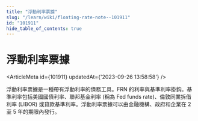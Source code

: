 ```yaml
---
title: "浮動利率票據"
slug: "/learn/wiki/floating-rate-note--101911"
id: "101911"
hide_table_of_contents: true
---
```



# 浮動利率票據

<ArticleMeta id={101911} updatedAt={'2023-09-26 13:58:58'} />
<div className='border-solid border-b border-t-0 my-4 border-[var(--ifm-color-gray-300)]' />

浮動利率票據是一種帶有浮動利率的債務工具。FRN 的利率與基準利率掛鈎。基準利率包括美國國債利率、聯邦基金利率 (稱為 Fed funds rate)、倫敦同業拆借利率 (LIBOR) 或貸款基準利率。浮動利率票據可以由金融機構、政府和企業在 2 至 5 年的期限內發行。
